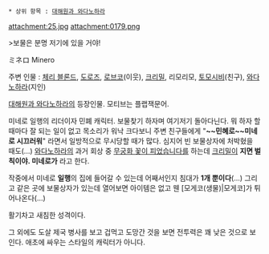  * 상위 항목 : [[대해원과 와다노하라]]

attachment:25.jpg
attachment:0179.png

>보물은 분명 저기에 있을 거야!

ミネロ
Minero

주변 인물 : [[체리 블론드]], [[도로즈]], [[로브코]](이웃), [[크리밀]], 리모리모, [[토모시비]](친구), [[와다노하라]](지인)

[[대해원과 와다노하라]]의 등장인물. 모티브는 플랩잭문어.

미네로 일행의 리더이자 민폐 캐릭터. 보물찾기 하자며 여기저기 돌아다닌다. 뭐 하자 할 때마다 잘 되는 일이 없고 목소리가 워낙 크다보니 주변 친구들에게 "'''~~민혜로~~미네로 시끄러워'''" 라면서 일방적으로 무시당할 때가 많다. 심지어 빈 보물상자에 처박혔을 때도(...) [[와다노하라]]의 과거 회상 중 [[무궁화 꽃이 피었습니다]]를 하는데 [[크리밀]]이 {{{'}}}'''지면 벌칙이야. 미네로가'''{{{'}}} 라고 한다. 

작중에서 미네로 '''일행'''의 집에 들어갈 수 있는데 어째서인지 침대가 '''1개 뿐이다'''(...) 그리고 같은 곳에 보물상자가 있는데 열어보면 아이템은 없고 웬 [모게코(생물)|모게코]가 튀어나온다(...) 

활기차고 새침한 성격이다.  

그 외에도 도살 제국 병사를 보고 겁먹고 도망간 것을 보면 전투력은 꽤 낮은 것으로 보인다. 애초에 싸우는 스타일의 캐릭터가 아니다.
